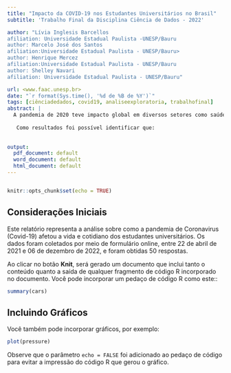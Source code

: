 ```yaml
---
title: "Impacto da COVID-19 nos Estudantes Universitários no Brasil"
subtitle: 'Trabalho Final da Disciplina Ciência de Dados - 2022'

author: "Lívia Inglesis Barcellos
afiliation: Universidade Estadual Paulista -UNESP/Bauru
author: Marcelo José dos Santos
afiliation:Universidade Estadual Paulista - UNESP/Bauru>
author: Henrique Mercez
afiliation:Universidade Estadual Paulista - UNESP/Bauru
author: Shelley Navari
afiliation: Universidade Estadual Paulista - UNESP/Bauru"

url: <www.faac.unesp.br>
date: "`r format(Sys.time(), '%d de %B de %Y')`"
tags: [ciênciadedados, covid19, analiseexploratoria, trabalhofinal]
abstract: |
  A pandemia de 2020 teve impacto global em diversos setores como saúde, política, economia e educação. Tendo em vista os fatores causados pela situação da COVID-19, a proposta desta pesquisa exploratória-descritiva é compreender como os estudantes universitários vivenciram a pandemia. Diante disso, busca-se investigar também de que forma se comportaram frente as restrições impostas pelos riscos de contágio, quais suas considerações a respeito das estratégias que foram adotadas pelas instituições superiores, e  como estes fatores influenciaram suas vidas.
 
   Como resultados foi possível identificar que: 
  
  
output:
  pdf_document: default
  word_document: default
  html_document: default
---
```


```r

```

```r
knitr::opts_chunk$set(echo = TRUE)
```

## Considerações Iniciais

Este relatório representa a análise sobre como a pandemia de Coronavirus (Covid-19) afetou a vida e cotidiano dos estudantes universitários. Os dados foram coletados por meio de formulário online, entre 22 de abril de 2021 e 06 de dezembro de 2022, e foram obtidas 50 respostas.

Ao clicar no botão **Knit**, será gerado um documento que inclui tanto o conteúdo quanto a saída de qualquer fragmento de código R incorporado no documento. Você pode incorporar um pedaço de código R como este::

```r
summary(cars)
```

## Incluindo Gráficos

Você também pode incorporar gráficos, por exemplo:

```r
plot(pressure)
```

Observe que o parâmetro `echo = FALSE` foi adicionado ao pedaço de código para evitar a impressão do código R que gerou o gráfico.
